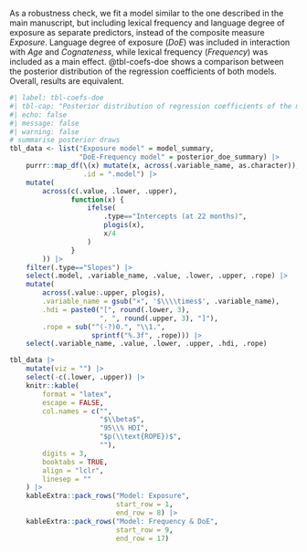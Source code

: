 As a robustness check, we fit a model similar to the one described in the main manuscript, but including lexical frequency and language degree of exposure as separate predictors, instead of the composite measure *Exposure*. Language degree of exposure (*DoE*) was included in interaction with *Age* and *Cognateness*, while lexical frequency (*Frequency*) was included as a main effect. @tbl-coefs-doe shows a comparison between the posterior distribution of the regression coefficients of both models. Overall, results are equivalent. 

```{r tbl-coefs-doe}
#| label: tbl-coefs-doe
#| tbl-cap: "Posterior distribution of regression coefficients of the model including the *Exposure* composite predictor, and of the model including lexical frequency (*Frequency*) and degree of exposure (*DoE*) separately. Median: median of the posterior distribution in the probability scale. 95\\% HDI: 95\\% highest density interval of the distribution. *p*(ROPE): overlap between the 95\\% HDI and the ROPE, indicating the posterior probability that the true value of the coefficient is equivalent to zero. In the right column, we show a graphical representation of the median and 95% HDI of each coefficient, with a reference dotted line indicating the location of zero."
#| echo: false
#| message: false
#| warning: false
# summarise posterior draws
tbl_data <- list("Exposure model" = model_summary,
                 "DoE-Frequency model" = posterior_doe_summary) |> 
    purrr::map_df(\(x) mutate(x, across(.variable_name, as.character)),
                  .id = ".model") |> 
    mutate(
        across(c(.value, .lower, .upper),
               function(x) {
                   ifelse(
                       .type=="Intercepts (at 22 months)",
                       plogis(x),
                       x/4
                   )
               }
        )) |>
    filter(.type=="Slopes") |> 
    select(.model, .variable_name, .value, .lower, .upper, .rope) |> 
    mutate(
        across(.value:.upper, plogis),
        .variable_name = gsub("×", '$\\\\times$', .variable_name),
        .hdi = paste0("[", round(.lower, 3),
                      ", ", round(.upper, 3), "]"),
        .rope = sub("^(-?)0.", "\\1.",
                    sprintf("%.3f", .rope))) |> 
    select(.variable_name, .value, .lower, .upper, .hdi, .rope) 

tbl_data |> 
    mutate(viz = "") |> 
    select(-c(.lower, .upper)) |> 
    knitr::kable(
        format = "latex", 
        escape = FALSE,
        col.names = c("",
                      "$\\beta$",
                      "95\\% HDI",
                      "$p(\\text{ROPE})$",
                      ""),
        digits = 3,
        booktabs = TRUE,
        align = "lclr",
        linesep = ""
    ) |> 
    kableExtra::pack_rows("Model: Exposure",
                          start_row = 1,
                          end_row = 8) |> 
    kableExtra::pack_rows("Model: Frequency & DoE",
                          start_row = 9,
                          end_row = 17)
```

